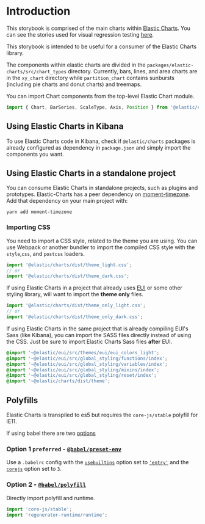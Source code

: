 
<Meta title="Introduction/Intro and Consuming Elastic Charts" />

# Introduction
This storybook is comprised of the main charts within [Elastic Charts](https://github.com/elastic/elastic-charts).
You can see the stories used for visual regression testing [here](https://elastic.github.io/elastic-charts).


This storybook is intended to be useful for a consumer of the Elastic Charts library.

The components within elastic charts are divided in the `packages/elastic-charts/src/chart_types` directory. Currently, bars, lines, and area charts are in the `xy_chart` directory while `partition_chart` contains sunbursts (including pie charts and donut charts) and treemaps.

You can import Chart components from the top-level Elastic Chart module.

```js
import { Chart, BarSeries, ScaleType, Axis, Position } from '@elastic/charts';
```

## Using Elastic Charts in Kibana

To use Elastic Charts code in Kibana, check if `@elastic/charts` packages is already configured as dependency in `package.json` and simply import the components you want.

## Using Elastic Charts in a standalone project

You can consume Elastic Charts in standalone projects, such as plugins and prototypes. Elastic-Charts has a peer dependency on [moment-timezone](https://momentjs.com/timezone/). Add that dependency on your main project with:

```
yarn add moment-timezone
```

### Importing CSS

You need to import a CSS style, related to the theme you are using. You can use Webpack or another bundler to import the compiled CSS style with the `style`,`css`, and `postcss` loaders.

```js
import '@elastic/charts/dist/theme_light.css';
// or
import '@elastic/charts/dist/theme_dark.css';
```

If using Elastic Charts in a project that already uses [EUI](https://github.com/elastic/eui) or some other styling library, will want to import the **theme only** files.

```js
import '@elastic/charts/dist/theme_only_light.css';
// or
import '@elastic/charts/dist/theme_only_dark.css';
```

If using Elastic Charts in the same project that is already compiling EUI's Sass (like Kibana), you can import the SASS files directly instead of using the CSS. Just be sure to import Elastic Charts Sass files **after** EUI.

```scss
@import '~@elastic/eui/src/themes/eui/eui_colors_light';
@import '~@elastic/eui/src/global_styling/functions/index';
@import '~@elastic/eui/src/global_styling/variables/index';
@import '~@elastic/eui/src/global_styling/mixins/index';
@import '~@elastic/eui/src/global_styling/reset/index';
@import '~@elastic/charts/dist/theme';
```

## Polyfills

Elastic Charts is transpiled to es5 but requires the `core-js/stable` polyfill for IE11.

If using babel there are two [options](https://github.com/zloirock/core-js/blob/master/docs/2019-03-19-core-js-3-babel-and-a-look-into-the-future.md#babel)

### Option 1 `preferred` - [`@babel/preset-env`](https://github.com/zloirock/core-js/blob/master/docs/2019-03-19-core-js-3-babel-and-a-look-into-the-future.md#babelpreset-env)

Use a `.babelrc` config with the [`usebuiltins`](https://babeljs.io/docs/en/babel-preset-env#usebuiltins) option set to [`'entry'`](https://babeljs.io/docs/en/babel-preset-env#usebuiltins-entry) and the [`corejs`](https://babeljs.io/docs/en/babel-preset-env#corejs) option set to `3`.

### Option 2 - [`@babel/polyfill`](https://github.com/zloirock/core-js/blob/master/docs/2019-03-19-core-js-3-babel-and-a-look-into-the-future.md#babelpolyfill)

Directly import polyfill and runtime.

```js
import 'core-js/stable';
import 'regenerator-runtime/runtime';
```
